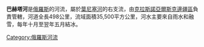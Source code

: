 '''巴赫塔河'''是[[俄羅斯|俄羅斯]]的河流，屬於[[葉尼塞河|葉尼塞河]]的右支流，由[[克拉斯諾亞爾斯克邊疆區|克拉斯諾亞爾斯克邊疆區]]負責管轄，河道全長498公里，流域面積35,500平方公里，河水主要來自雨水和融雪，每年十月至翌年五月結冰。

{{葉尼塞河}}

[[Category:俄羅斯河流|Category:俄羅斯河流]]

{{Russia-geo-stub}}